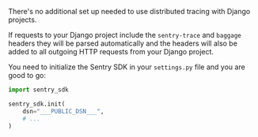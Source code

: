 There's no additional set up needed to use distributed tracing with Django projects.

If requests to your Django project include the `sentry-trace` and `baggage` headers they will be parsed automatically and the headers will also be added to all outgoing HTTP requests from your Django project.

You need to initialize the Sentry SDK in your `settings.py` file and you are good to go:

```python
import sentry_sdk

sentry_sdk.init(
    dsn="___PUBLIC_DSN___",
    # ...
)
```

